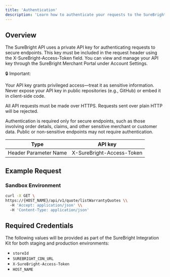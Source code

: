 ```yaml
---
title: 'Authentication'
description: 'Learn how to authenticate your requests to the SureBright API'
---
```


## Overview

The SureBright API uses a private API key for authenticating requests to secure endpoints. This key must be included in the request header using the X-SureBright-Access-Token field. You can view and manage your API key through the SureBright Merchant Portal under Account Settings.

<Note>
🔒 Important: 

Your API key grants privileged access—treat it as sensitive information. Never expose your API key in public repositories (e.g., GitHub) or embed it in client-side code.
</Note>

All API requests must be made over HTTPS. Requests sent over plain HTTP will be rejected.


Authentication is required only for secure endpoints, such as those involving order details, claims, and other sensitive merchant or customer data. Public or non-sensitive endpoints may not require authentication.

| Type |  API key
|------|----------------------|
| Header Parameter Name | X-SureBright-Access-Token |

## Example Request

### Sandbox Environment

```bash
curl -X GET \
https://{HOST_NAME}/api/v1/quote/listWarrantyQuotes \\
  -H 'Accept: application/json' \\
  -H 'Content-Type: application/json'
```

## Required Credentials

The following values will be provided as part of the SureBright Integration Kit for both staging and production environments:

- `storeId`
- `SUREBRIGHT_CDN_URL`
- `X-SureBright-Access-Token`
- `HOST_NAME`

